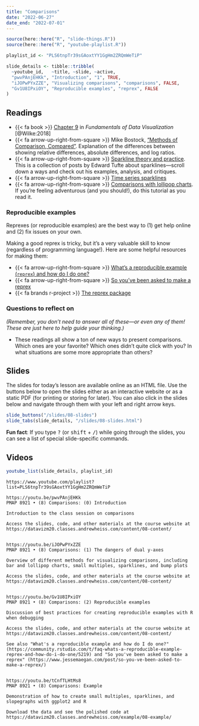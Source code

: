 ```yaml
---
title: "Comparisons"
date: "2022-06-27"
date_end: "2022-07-01"
---
```


```r
source(here::here("R", "slide-things.R"))
source(here::here("R", "youtube-playlist.R"))

playlist_id <- "PLS6tnpTr39sGAoxtYY1GgHm2ZRQmWeTiP"

slide_details <- tibble::tribble(
  ~youtube_id,   ~title, ~slide, ~active,
  "pwvPAnjEHKk", "Introduction", "1", TRUE,
  "iJOPwPYxZZE", "Visualizing comparisons", "comparisons", FALSE,
  "Gv1U8IPxiOY", "Reproducible examples", "reprex", FALSE
)
```

## Readings

- {{< fa book >}} [Chapter 9](https://clauswilke.com/dataviz/boxplots-violins.html) in *Fundamentals of Data Visualization* [@Wilke:2018]
- {{< fa arrow-up-right-from-square >}} Mike Bostock, ["Methods of Comparison, Compared"](https://observablehq.com/@mbostock/methods-of-comparison-compared). Explanation of the differences between showing relative differences, absolute differences, and log ratios.
- {{< fa arrow-up-right-from-square >}} [Sparkline theory and practice](https://www.edwardtufte.com/bboard/q-and-a-fetch-msg?msg_id=0001OR). This is a collection of posts by Edward Tufte about sparklines—scroll down a ways and check out his examples, analysis, and critiques.
- {{< fa arrow-up-right-from-square >}} [Time series sparklines](https://flowingdata.com/2017/01/24/one-dataset-visualized-25-ways/02-time-series-sparklines-2/)
- {{< fa arrow-up-right-from-square >}} [Comparisons with lollipop charts](https://uc-r.github.io/lollipop). If you're feeling adventurous (and you should!), do this tutorial as you read it.

### Reproducible examples

Reprexes (or reproducible examples) are the best way to (1) get help online and (2) fix issues on your own. 

Making a good reprex is tricky, but it's a very valuable skill to know (regardless of programming language!). Here are some helpful resources for making them:

- {{< fa arrow-up-right-from-square >}} [What's a reproducible example (`reprex`) and how do I do one?](https://community.rstudio.com/t/faq-whats-a-reproducible-example-reprex-and-how-do-i-do-one/5219)
- {{< fa arrow-up-right-from-square >}} [So you've been asked to make a reprex](https://www.jessemaegan.com/post/so-you-ve-been-asked-to-make-a-reprex/)
- {{< fa brands r-project >}} [The reprex package](https://reprex.tidyverse.org/index.html)

### Questions to reflect on

*(Remember, you don't need to answer all of these—or even any of them! These are just here to help guide your thinking.)*

- These readings all show a ton of new ways to present comparisons. Which ones are your favorite? Which ones didn't quite click with you? In what situations are some more appropriate than others?


## Slides

The slides for today's lesson are available online as an HTML file. Use the buttons below to open the slides either as an interactive website or as a static PDF (for printing or storing for later). You can also click in the slides below and navigate through them with your left and right arrow keys.

```r
slide_buttons("/slides/08-slides")
slide_tabs(slide_details, "/slides/08-slides.html")
```

:::{.callout-tip}
**Fun fact**: If you type <kbd>?</kbd> (or <kbd>shift</kbd> + <kbd>/</kbd>) while going through the slides, you can see a list of special slide-specific commands.
:::


## Videos

```r
youtube_list(slide_details, playlist_id)
```


```cat
https://www.youtube.com/playlist?list=PLS6tnpTr39sGAoxtYY1GgHm2ZRQmWeTiP

https://youtu.be/pwvPAnjEHKk
PMAP 8921 • (8) Comparisons: (0) Introduction

Introduction to the class session on comparisons

Access the slides, code, and other materials at the course website at https://datavizm20.classes.andrewheiss.com/content/08-content/


https://youtu.be/iJOPwPYxZZE
PMAP 8921 • (8) Comparisons: (1) The dangers of dual y-axes

Overview of different methods for visualizing comparisons, including bar and lollipop charts, small multiples, sparklines, and bump plots

Access the slides, code, and other materials at the course website at https://datavizm20.classes.andrewheiss.com/content/08-content/


https://youtu.be/Gv1U8IPxiOY
PMAP 8921 • (8) Comparisons: (2) Reproducible examples

Discussion of best practices for creating reproducible examples with R when debugging

Access the slides, code, and other materials at the course website at https://datavizm20.classes.andrewheiss.com/content/08-content/
  
See also "What's a reproducible example and how do I do one?" (https://community.rstudio.com/t/faq-whats-a-reproducible-example-reprex-and-how-do-i-do-one/5219) and "So you've been asked to make a reprex" (https://www.jessemaegan.com/post/so-you-ve-been-asked-to-make-a-reprex/)


https://youtu.be/tCnfTLHtMs8
PMAP 8921 • (8) Comparisons: Example

Demonstration of how to create small multiples, sparklines, and slopegraphs with ggplot2 and R

Download the data and see the polished code at https://datavizm20.classes.andrewheiss.com/example/08-example/
  
```
